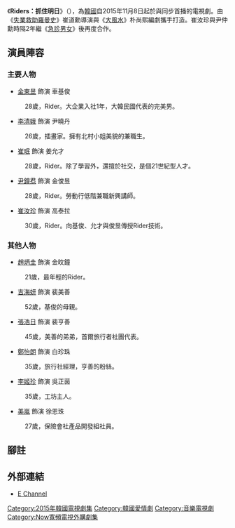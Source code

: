 {{Infobox Television
| show_name            = Riders：抓住明日
| original_name        = {{lang|ko|라이더스: 내일을 잡아라}}
| image                = [[File:Riders_Catch_Tomorrow.jpg|250px]]
| caption              = 
| show_name_2          = 
| genre                = 音樂劇
| format               = 
| creator              = 
| developer            = 
| writer               = [[朴尚熙|朴尚熙]]
| director             = [[崔道勳|崔道勳]]
| starring             = [[金東昱|金東昱]]、[[李清娥|李清娥]]、[[崔汝珍|崔汝珍]]、[[尹鐘焄|尹鐘焄]]、[[崔珉|崔珉]]
| slogan               = 
| theme_music_composer = 
| opentheme            = 
| endtheme             = 
| composer             = 
| country              = {{KOR}}
| language             = [[韓語|韓語]]
| num_episodes         = 12
| runtime              = 
| producer             = 
| executive_producer   = 
| company              = Twin 7
| distributor          = 
| channel              = {{link-ko|E Channel|E채널}}<br/>{{link-ko|DRAMAcube|드라마큐브}}
| first_run            = {{KOR}}
| first_aired          = {{Start date|2015|11|8}}
| last_aired           = {{End date|2016|1|24}}
| status               = 
| preceded_by          = <!--適用於系列作品-->
| followed_by          = 
| related              = 
| website              = http://www.imtcast.com/cms/content.jsp?menucode=150300&smenucode=150301&spgmdomain=riders&iinfonum=181&mcnt=1
| 港澳名稱             = Riders：抓住明天（Viu）<br>人力車戀曲（NowTV）
| 台灣名稱             = Riders：抓住明天
}}
《'''Riders：抓住明日'''》（{{lang-ko|'''라이더스: 내일을 잡아라'''}}），為[[韓國|韓國]]自2015年11月8日起於{{link-ko|E Channel|E채널}}與{{link-ko|DRAMAcube|드라마큐브}}同步首播的電視劇。由《[[失業救助羅曼史|失業救助羅曼史]]》崔道勳導演與《[[大風水|大風水]]》朴尚熙編劇攜手打造。崔汝珍與尹仲勳時隔2年繼《[[急診男女|急診男女]]》後再度合作。

== 演員陣容 ==
=== 主要人物 ===
*[[金東昱|金東昱]] 飾演 車基俊
:28歲，Rider。大企業入社1年，大韓民國代表的完美男。
*[[李清娥|李清娥]] 飾演 尹曉丹
:26歲，插畫家。擁有北村小姐美貌的兼職生。
*[[崔珉|崔珉]] 飾演 姜允才
:28歲，Rider。除了學習外，還擅於社交，是個21世紀型人才。
*[[尹鐘焄|尹鐘焄]] 飾演 金俊昱
:28歲，Rider。勞動行低階兼職新興講師。
*[[崔汝珍|崔汝珍]] 飾演 高泰拉
:30歲，Rider。向基俊、允才與俊昱傳授Rider技術。

=== 其他人物 ===
*[[趙炳圭|趙炳圭]] 飾演 金旼鐘
:21歲，最年輕的Rider。
*[[吉海妍|吉海妍]] 飾演 裴美善
:52歲，基俊的母親。
*[[張浩日|張浩日]] 飾演 裴亨善
:45歲，美善的弟弟，首爾旅行者社團代表。
*[[鄭怡朗|鄭怡朗]] 飾演 白珍珠
:35歲，旅行社經理，亨善的粉絲。
*[[李姬珍|李姬珍]] 飾演 吳正茵
:35歲，工坊主人。
*[[美嵐|美嵐]] 飾演 徐恩珠
:27歲，保險會社產品開發組社員。

== 腳註 ==
{{reflist}}

== 外部連結 ==
*[http://www.imtcast.com/cms/content.jsp?menucode=150300&smenucode=150301&spgmdomain=riders&iinfonum=181&mcnt=1 E Channel]{{Wayback|url=http://www.imtcast.com/cms/content.jsp?menucode=150300&smenucode=150301&spgmdomain=riders&iinfonum=181&mcnt=1 |date=20190217175948 }}{{ko}}

{{電視節目的變遷
|電視台= {{KOR}} {{link-ko|E Channel|E채널}}、{{link-ko|DRAMAcube|드라마큐브}}
|播放檔次= 星期日 23:00
|節目名稱= Riders：抓住明日<br />（2015年11月8日 - 2016年1月24日）
|上一節目= -
|下一節目= -
}}
{{電視節目的變遷
|電視台= {{TWN}} 龍華影劇台
|播放檔次= 星期一至五 19:00 - 20:00
|節目名稱= Riders：抓住明天<br />（2016年6月14日 - 2016年7月5日）
|上一節目= [[不善良的女人們|不善良的女人們]]<br />（2016年5月3日 - 2016年6月13日）
|下一節目= [[愛上恢單女|愛上恢單女]]<br />（2016年7月6日 - 2016年8月 日）
}}
{{電視節目的變遷
|電視台={{HKG}} [[Now觀星台|Now觀星台]]
|播放檔次= 星期一至五 21:30 - 22:45
|節目名稱= 人力車戀曲<br/>（2016年8月23日 - 2016年9月7日）
|上一節目= [[大撲|大撲]]<br/>（2016年7月20日 - 2016年8月22日）
|下一節目= [[錐子_(電視劇)|錐子]]<br/>（2016年9月8日 - 2016年9月23日）
}}
{{2016年台灣播出之韓劇}}
[[Category:2015年韓國電視劇集|Category:2015年韓國電視劇集]]
[[Category:韓國愛情劇|Category:韓國愛情劇]]
[[Category:音樂電視劇|Category:音樂電視劇]]
[[Category:Now寬頻電視外購劇集|Category:Now寬頻電視外購劇集]]